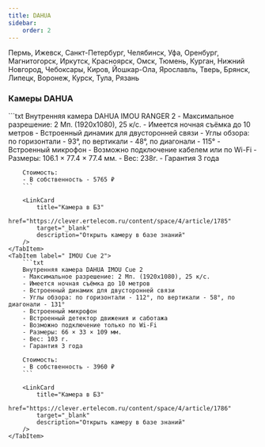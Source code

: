 ```yaml
---
title: DAHUA
sidebar:
    order: 2
---
```



<Aside type="tip" title="Города с рассрочкой">
    Пермь, Ижевск, Санкт-Петербург, Челябинск, Уфа, Оренбург, Магнитогорск, Иркутск, Красноярск, Омск, Тюмень, Курган, Нижний Новгород, Чебоксары, Киров, Йошкар-Ола, Ярославль, Тверь, Брянск, Липецк, Воронеж, Курск, Тула, Рязань
</Aside>

### Камеры DAHUA
<Tabs>
    <TabItem label="IMOU RANGER 2">
        ```txt
        Внутренняя камера DAHUA IMOU RANGER 2
        - Максимальное разрешение: 2 Мп. (1920х1080), 25 к/с.
        - Имеется ночная съёмка до 10 метров
        - Встроенный динамик для двусторонней связи
        - Углы обзора: по горизонтали - 93°, по вертикали - 48°, по диагонали - 115°
        - Встроенный микрофон
        - Возможно подключение кабелем или по Wi-Fi
        - Размеры: 106.1 × 77.4 × 77.4 мм.
        - Вес: 238г.
        - Гарантия 3 года

        Стоимость:
        - В собственность - 5765 ₽
        ```

        <LinkCard
            title="Камера в БЗ"
            href="https://clever.ertelecom.ru/content/space/4/article/1785"
            target="_blank"
            description="Открыть камеру в базе знаний"
        />
    </TabItem>
    <TabItem label=" IMOU Cue 2">
        ```txt
        Внутренняя камера DAHUA IMOU Cue 2
        - Максимальное разрешение: 2 Мп. (1920х1080), 25 к/с.
        - Имеется ночная съёмка до 10 метров
        - Встроенный динамик для двусторонней связи
        - Углы обзора: по горизонтали - 112°, по вертикали - 58°, по диагонали - 131°
        - Встроенный микрофон
        - Встроенный детектор движения и саботажа
        - Возможно подключение только по Wi-Fi
        - Размеры: 66 × 33 × 109 мм.
        - Вес: 103 г.
        - Гарантия 3 года

        Стоимость:
        - В собственность - 3960 ₽
        ```

        <LinkCard
            title="Камера в БЗ"
            href="https://clever.ertelecom.ru/content/space/4/article/1786"
            target="_blank"
            description="Открыть камеру в базе знаний"
        />
    </TabItem>
</Tabs>